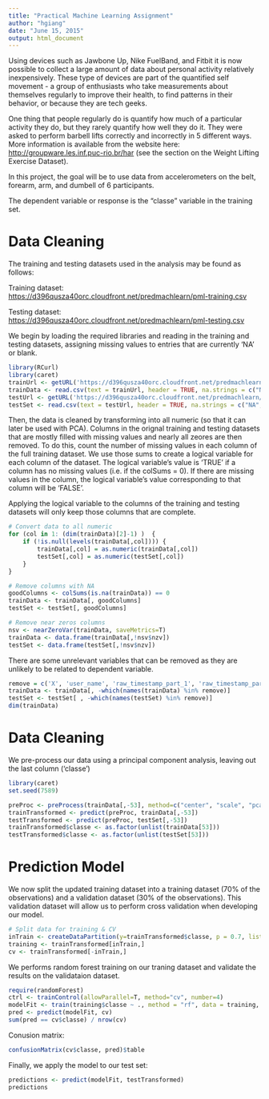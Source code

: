 ```yaml
---
title: "Practical Machine Learning Assignment"
author: "hgiang"
date: "June 15, 2015"
output: html_document
---
```


Using devices such as Jawbone Up, Nike FuelBand, and Fitbit it is now possible to collect a large amount of data about personal activity relatively inexpensively. These type of devices are part of the quantified self movement - a group of enthusiasts who take measurements about themselves regularly to improve their health, to find patterns in their behavior, or because they are tech geeks. 

One thing that people regularly do is quantify how much of a particular activity they do, but they rarely quantify how well they do it. They were asked to perform barbell lifts correctly and incorrectly in 5 different ways. More information is available from the website here: <http://groupware.les.inf.puc-rio.br/har> (see the section on the Weight Lifting Exercise Dataset). 

In this project, the goal will be to use data from accelerometers on the belt, forearm, arm, and dumbell of 6 participants.

The dependent variable or response is the "classe" variable in the training set.

Data Cleaning
============
The training and testing datasets used in the analysis may be found as follows:

Training dataset: <https://d396qusza40orc.cloudfront.net/predmachlearn/pml-training.csv>

Testing dataset: <https://d396qusza40orc.cloudfront.net/predmachlearn/pml-testing.csv>


We begin by loading the required libraries and reading in the training and testing datasets, assigning missing values to entries that are currently 'NA' or blank.

```r
library(RCurl)
library(caret)
trainUrl <- getURL('https://d396qusza40orc.cloudfront.net/predmachlearn/pml-training.csv',ssl.verifypeer = FALSE)
trainData <- read.csv(text = trainUrl, header = TRUE, na.strings = c("NA", ""))
testUrl <- getURL('https://d396qusza40orc.cloudfront.net/predmachlearn/pml-testing.csv',ssl.verifypeer = FALSE)
testSet <- read.csv(text = testUrl, header = TRUE, na.strings = c("NA", ""))
```

Then, the data is cleaned by transforming into all numeric (so that it can later be used with PCA). Columns in the orignal training and testing datasets that are mostly filled with missing values and nearly all zeores are then removed. To do this, count the number of missing values in each column of the full training dataset. We use those sums to create a logical variable for each column of the dataset. The logical variable's value is 'TRUE' if a column has no missing values (i.e. if the colSums = 0). If there are missing values in the column, the logical variable's value corresponding to that column will be 'FALSE'.

Applying the logical variable to the columns of the training and testing datasets will only keep those columns that are complete. 
```r
# Convert data to all numeric
for (col in 1: (dim(trainData)[2]-1) )  {
    if (!is.null(levels(trainData[,col]))) {
        trainData[,col] = as.numeric(trainData[,col])
        testSet[,col] = as.numeric(testSet[,col])
    }
}

# Remove columns with NA
goodColumns <- colSums(is.na(trainData)) == 0
trainData <- trainData[, goodColumns]
testSet <- testSet[, goodColumns]

# Remove near zeros columns
nsv <- nearZeroVar(trainData, saveMetrics=T)
trainData <- data.frame(trainData[,!nsv$nzv])
testSet <- data.frame(testSet[,!nsv$nzv])
```
There are some unrelevant variables that can be removed as they are unlikely to be related to dependent variable.
```r
remove = c('X', 'user_name', 'raw_timestamp_part_1', 'raw_timestamp_part_2', 'cvtd_timestamp','num_window')
trainData <- trainData[, -which(names(trainData) %in% remove)]
testSet <- testSet[ , -which(names(testSet) %in% remove)]
dim(trainData)
```
Data Cleaning
============
We pre-process our data using a principal component analysis, leaving out the last column ('classe')
```r
library(caret)
set.seed(7589)

preProc <- preProcess(trainData[,-53], method=c("center", "scale", "pca"))
trainTransformed <- predict(preProc, trainData[,-53])
testTransformed <- predict(preProc, testSet[,-53])
trainTransformed$classe <- as.factor(unlist(trainData[53]))
testTransformed$classe <- as.factor(unlist(testSet[53]))
```

Prediction Model
================
We now split the updated training dataset into a training dataset (70% of the observations) and a validation dataset (30% of the observations). This validation dataset will allow us to perform cross validation when developing our model.
```r
# Split data for training & CV
inTrain <- createDataPartition(y=trainTransformed$classe, p = 0.7, list = F)
training <- trainTransformed[inTrain,]
cv <- trainTransformed[-inTrain,]
```
We performs random forest training on our traning dataset and validate the results on the validataion dataset.

```r
require(randomForest)
ctrl <- trainControl(allowParallel=T, method="cv", number=4)
modelFit <- train(training$classe ~ ., method = "rf", data = training, trControl = ctrl)
pred <- predict(modelFit, cv)
sum(pred == cv$classe) / nrow(cv)
```
Conusion matrix:
```r
confusionMatrix(cv$classe, pred)$table
```

Finally, we apply the model to our test set:
```r
predictions <- predict(modelFit, testTransformed)
predictions
```
